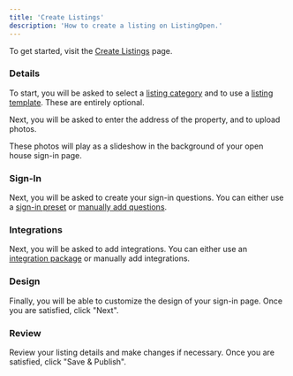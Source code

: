 ```yaml
---
title: 'Create Listings'
description: 'How to create a listing on ListingOpen.'
---
```


To get started, visit the [Create Listings](https://listingopen.com/listings/new) page.

### Details

To start, you will be asked to select a [listing category](/listings/categories) and to use a [listing template](/automations/listing-templates). These are entirely optional.

Next, you will be asked to enter the address of the property, and to upload photos.

These photos will play as a slideshow in the background of your open house sign-in page.

### Sign-In

Next, you will be asked to create your sign-in questions. You can either use a [sign-in preset](/automations/sign-in-presets) or [manually add questions](/listings/questions).

### Integrations

Next, you will be asked to add integrations. You can either use an [integration package](/automations/integration-packages) or manually add integrations.

### Design

Finally, you will be able to customize the design of your sign-in page. Once you are satisfied, click "Next".

### Review

Review your listing details and make changes if necessary. Once you are satisfied, click "Save & Publish".
